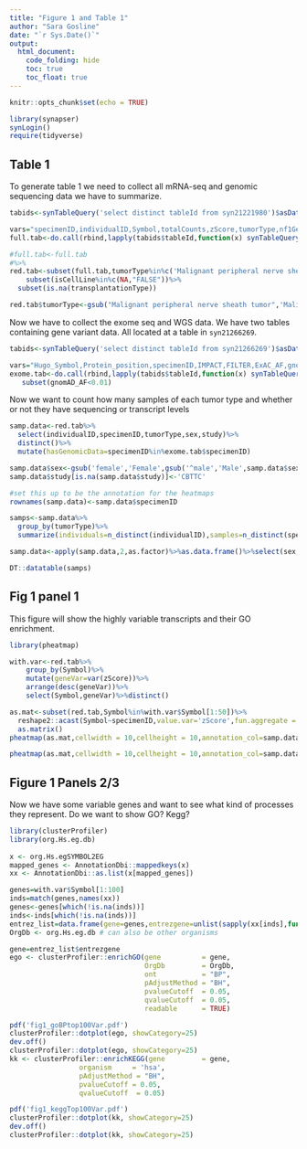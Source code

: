 ```yaml
---
title: "Figure 1 and Table 1"
author: "Sara Gosline"
date: "`r Sys.Date()`"
output:
  html_document:
    code_folding: hide
    toc: true
    toc_float: true
---
```



```r
knitr::opts_chunk$set(echo = TRUE)

library(synapser)
synLogin()
require(tidyverse)


```

## Table 1
To generate table 1 we need to collect all mRNA-seq and genomic sequencing data we have to summarize.

```r
tabids<-synTableQuery('select distinct tableId from syn21221980')$asDataFrame()

vars="specimenID,individualID,Symbol,totalCounts,zScore,tumorType,nf1Genotype,sex,isCellLine,transplantationType,study"
full.tab<-do.call(rbind,lapply(tabids$tableId,function(x) synTableQuery(paste('select',vars,'from',x))$asDataFrame()))

#full.tab<-full.tab
#%>%
red.tab<-subset(full.tab,tumorType%in%c('Malignant peripheral nerve sheath tumor','Neurofibroma','Malignant Peripheral Nerve Sheath Tumor','Plexiform Neurofibroma','Cutaneous Neurofibroma'))%>%
    subset(isCellLine%in%c(NA,"FALSE"))%>%
  subset(is.na(transplantationType))

red.tab$tumorType<-gsub("Malignant peripheral nerve sheath tumor",'Malignant Peripheral Nerve Sheath Tumor',red.tab$tumorType)


```

Now we have to collect the exome seq and WGS data. We have two tables containing gene variant data. All located at a table in `syn21266269`.

```r
tabids<-synTableQuery('select distinct tableId from syn21266269')$asDataFrame()

vars="Hugo_Symbol,Protein_position,specimenID,IMPACT,FILTER,ExAC_AF,gnomAD_AF"
exome.tab<-do.call(rbind,lapply(tabids$tableId,function(x) synTableQuery(paste('select',vars,'from',x))$asDataFrame()))%>%
   subset(gnomAD_AF<0.01)

```

Now we want to count how many samples of each tumor type and whether or not they have sequencing or transcript levels

```r
samp.data<-red.tab%>%
  select(individualID,specimenID,tumorType,sex,study)%>%
  distinct()%>%
  mutate(hasGenomicData=specimenID%in%exome.tab$specimenID)

samp.data$sex<-gsub('female','Female',gsub('^male','Male',samp.data$sex))
samp.data$study[is.na(samp.data$study)]<-'CBTTC'

#set this up to be the annotation for the heatmaps
rownames(samp.data)<-samp.data$specimenID

samps<-samp.data%>%
  group_by(tumorType)%>%
  summarize(individuals=n_distinct(individualID),samples=n_distinct(specimenID),numGenomic=length(which(hasGenomicData)))

samp.data<-apply(samp.data,2,as.factor)%>%as.data.frame()%>%select(sex,study,hasGenomicData,tumorType)

DT::datatable(samps)

```

## Fig 1 panel 1
This figure will show the highly variable transcripts and their GO enrichment.


```r
library(pheatmap)

with.var<-red.tab%>%
    group_by(Symbol)%>%
    mutate(geneVar=var(zScore))%>%
    arrange(desc(geneVar))%>%
    select(Symbol,geneVar)%>%distinct()

as.mat<-subset(red.tab,Symbol%in%with.var$Symbol[1:50])%>%
  reshape2::acast(Symbol~specimenID,value.var='zScore',fun.aggregate = mean)%>%
  as.matrix()
pheatmap(as.mat,cellwidth = 10,cellheight = 10,annotation_col=samp.data,filename='fig1heatmap.pdf')

pheatmap(as.mat,cellwidth = 10,cellheight = 10,annotation_col=samp.data)
```


## Figure 1 Panels 2/3

Now we have some variable genes and want to see what kind of processes they represent. Do we want to show GO? Kegg? 

```r
library(clusterProfiler)
library(org.Hs.eg.db)
  
x <- org.Hs.egSYMBOL2EG
mapped_genes <- AnnotationDbi::mappedkeys(x)
xx <- AnnotationDbi::as.list(x[mapped_genes])

genes=with.var$Symbol[1:100]
inds=match(genes,names(xx))
genes<-genes[which(!is.na(inds))]
inds<-inds[which(!is.na(inds))]
entrez_list=data.frame(gene=genes,entrezgene=unlist(sapply(xx[inds],function(y)y[1])))
OrgDb <- org.Hs.eg.db # can also be other organisms

gene=entrez_list$entrezgene
ego <- clusterProfiler::enrichGO(gene          = gene,
                                 OrgDb         = OrgDb,
                                 ont           = "BP",
                                 pAdjustMethod = "BH",
                                 pvalueCutoff  = 0.05,
                                 qvalueCutoff  = 0.05, 
                                 readable      = TRUE)

pdf('fig1_goBPtop100Var.pdf')
clusterProfiler::dotplot(ego, showCategory=25)
dev.off()
clusterProfiler::dotplot(ego, showCategory=25)
kk <- clusterProfiler::enrichKEGG(gene         = gene,
                 organism     = 'hsa',
                 pAdjustMethod = "BH",
                 pvalueCutoff = 0.05,
                 qvalueCutoff  = 0.05)

pdf('fig1_keggTop100Var.pdf')
clusterProfiler::dotplot(kk, showCategory=25)
dev.off()
clusterProfiler::dotplot(kk, showCategory=25)

```

